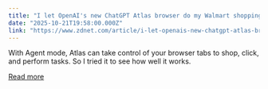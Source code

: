 ```yaml
---
title: "I let OpenAI's new ChatGPT Atlas browser do my Walmart shopping for me - here's how it went"
date: "2025-10-21T19:58:00.000Z"
link: "https://www.zdnet.com/article/i-let-openais-new-chatgpt-atlas-browser-do-my-walmart-shopping-for-me-heres-how-it-went/"
---
```


With Agent mode, Atlas can take control of your browser tabs to shop, click, and perform tasks. So I tried it to see how well it works.

[Read more](https://www.zdnet.com/article/i-let-openais-new-chatgpt-atlas-browser-do-my-walmart-shopping-for-me-heres-how-it-went/)
